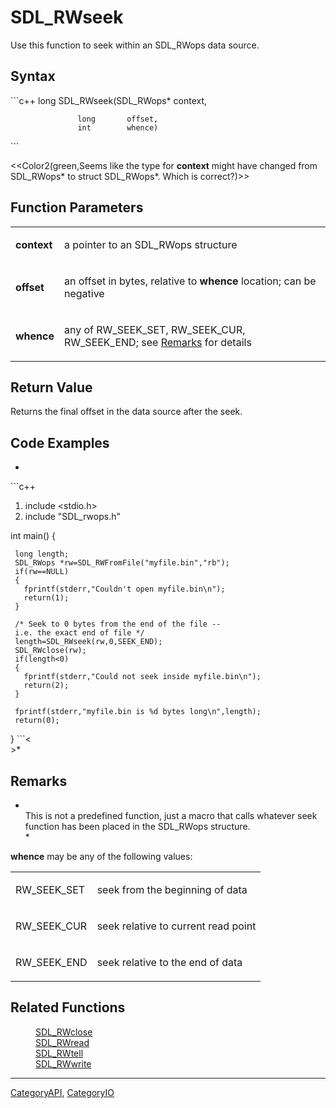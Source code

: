 <!-- pragma section-numbers off -->
<!-- pragma disable-camelcase -->

= SDL_RWseek =
Use this function to seek within an SDL_RWops data source.


== Syntax ==
```c++
long SDL_RWseek(SDL_RWops* context,
                long       offset, 
                int        whence)
```

<<Color2(green,Seems like the type for '''context''' might have changed from SDL_RWops* to struct SDL_RWops*.  Which is correct?)>>

== Function Parameters ==
{|
|'''context'''
|a pointer to an SDL_RWops structure
|-
|'''offset'''
|an offset in bytes, relative to '''whence''' location; can be negative
|-
|'''whence'''
|any of RW_SEEK_SET, RW_SEEK_CUR, RW_SEEK_END; see [[#whence|Remarks]] for details
|}

== Return Value ==
Returns the final offset in the data source after the seek.

== Code Examples ==
*<br/>
```c++
#include <stdio.h>
#include "SDL_rwops.h"

int main()
{
  long length;
  SDL_RWops *rw=SDL_RWFromFile("myfile.bin","rb");
  if(rw==NULL)
  {
    fprintf(stderr,"Couldn't open myfile.bin\n");
    return(1);
  }

  /* Seek to 0 bytes from the end of the file -- i.e. the exact end of file */
  length=SDL_RWseek(rw,0,SEEK_END);
  SDL_RWclose(rw);
  if(length<0)
  {
    fprintf(stderr,"Could not seek inside myfile.bin\n");
    return(2);
  }

  fprintf(stderr,"myfile.bin is %d bytes long\n",length);
  return(0);
}
```<<BR>>*

== Remarks ==
*<br/>This is not a predefined function, just a macro that calls whatever seek function has been placed in the SDL_RWops structure.<br/>*

<span id="whence"></span>'''whence''' may be any of the following values:
{|
|RW_SEEK_SET
|seek from the beginning of data
|-
|RW_SEEK_CUR
|seek relative to current read point
|-
|RW_SEEK_END
|seek relative to the end of data
|}

== Related Functions ==
:[[SDL_RWclose]]
:[[SDL_RWread]] 
:[[SDL_RWtell]]
:[[SDL_RWwrite]]

----
[[CategoryAPI]], [[CategoryIO]]
